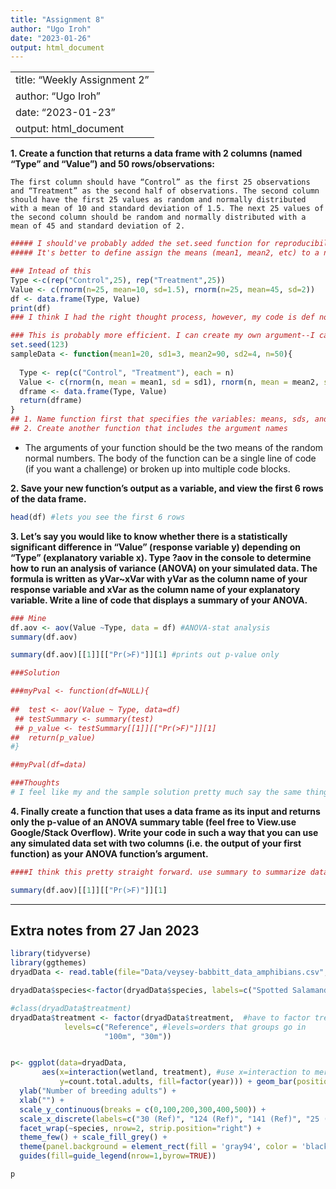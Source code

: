 ```yaml
---
title: "Assignment 8"
author: "Ugo Iroh"
date: "2023-01-26"
output: html_document
---
```


---
title: "Weekly Assignment 2"
author: "Ugo Iroh"
date: "2023-01-23"
output: html_document
---

**1. Create a function that returns a data frame with 2 columns (named “Type” and “Value”) and 50 rows/observations:**

`The first column should have “Control” as the first 25 observations and “Treatment” as the second half of observations. The second column should have the first 25 values as random and normally distributed with a mean of 10 and standard deviation of 1.5. The next 25 values of the second column should be random and normally distributed with a mean of 45 and standard deviation of 2.`  

```r
##### I should've probably added the set.seed function for reproducibility
##### It's better to define assign the means (mean1, mean2, etc) to a number, then put the means within the function so that I don"t have to keep changing my function every time I want to run the function with different numbers.

### Intead of this
Type <-c(rep("Control",25), rep("Treatment",25)) 
Value <- c(rnorm(n=25, mean=10, sd=1.5), rnorm(n=25, mean=45, sd=2))
df <- data.frame(Type, Value)
print(df)
### I think I had the right thought process, however, my code is def not efficient. If I wanted to reproduce these results I probably couldn't because it was be a hassle having to change the function from the beginning. 

### This is probably more efficient. I can create my own argument--I can just rerun calling the function name. 
set.seed(123)
sampleData <- function(mean1=20, sd1=3, mean2=90, sd2=4, n=50){
  
  Type <- rep(c("Control", "Treatment"), each = n)
  Value <- c(rnorm(n, mean = mean1, sd = sd1), rnorm(n, mean = mean2, sd = sd2))
  dframe <- data.frame(Type, Value)
  return(dframe)
}
## 1. Name function first that specifies the variables: means, sds, and n
## 2. Create another function that includes the argument names 

```


  * The arguments of your function should be the two means of the random normal numbers. The body of the function can be a single line of code (if you want a challenge) or broken up into multiple code blocks.
  
**2. Save your new function’s output as a variable, and view the first 6 rows of the data frame.**
```r
head(df) #lets you see the first 6 rows
```

**3. Let’s say you would like to know whether there is a statistically significant difference in “Value” (response variable y) depending on “Type” (explanatory variable x). Type ?aov in the console to determine how to run an analysis of variance (ANOVA) on your simulated data. The formula is written as yVar~xVar with yVar as the column name of your response variable and xVar as the column name of your explanatory variable. Write a line of code that displays a summary of your ANOVA.**

```r
### Mine
df.aov <- aov(Value ~Type, data = df) #ANOVA-stat analysis
summary(df.aov)

summary(df.aov)[[1]][["Pr(>F)"]][1] #prints out p-value only

###Solution

###myPval <- function(df=NULL){
  
##  test <- aov(Value ~ Type, data=df)
 ## testSummary <- summary(test)
 ## p_value <- testSummary[[1]][["Pr(>F)"]][1]
##  return(p_value)
#}

##myPval(df=data)

###Thoughts
# I feel like my and the sample solution pretty much say the same thing.
```


**4. Finally create a function that uses a data frame as its input and returns only the p-value of an ANOVA summary table (feel free to View.use Google/Stack Overflow). Write your code in such a way that you can use any simulated data set with two columns (i.e. the output of your first function) as your ANOVA function’s argument.**

```r
####I think this pretty straight forward. use summary to summarize data frame

summary(df.aov)[[1]][["Pr(>F)"]][1]

```

----------------------------------
## Extra notes from 27 Jan 2023

```r
library(tidyverse)
library(ggthemes)
dryadData <- read.table(file="Data/veysey-babbitt_data_amphibians.csv", header=T, sep=',')

dryadData$species<-factor(dryadData$species, labels=c("Spotted Salamander", "Wood Frog")) #creating 'labels' to use for the plot. use factor function so that R can recognize that the species are DIFFERENT 

#class(dryadData$treatment)
dryadData$treatment <- factor(dryadData$treatment,  #have to factor treatment and give it levels
            levels=c("Reference", #levels=orders that groups go in
                     "100m", "30m"))


p<- ggplot(data=dryadData, 
       aes(x=interaction(wetland, treatment), #use x=interaction to merge both wetland and treatment
           y=count.total.adults, fill=factor(year))) + geom_bar(position="dodge", stat="identity", color="black") +
  ylab("Number of breeding adults") +
  xlab("") +
  scale_y_continuous(breaks = c(0,100,200,300,400,500)) +
  scale_x_discrete(labels=c("30 (Ref)", "124 (Ref)", "141 (Ref)", "25 (100m)","39 (100m)","55 (100m)","129 (100m)", "7 (30m)","19 (30m)","20 (30m)","59 (30m)")) +
  facet_wrap(~species, nrow=2, strip.position="right") +
  theme_few() + scale_fill_grey() + 
  theme(panel.background = element_rect(fill = 'gray94', color = 'black'), legend.position="top",  legend.title= element_blank(), axis.title.y = element_text(size=12, face="bold", colour = "black"), strip.text.y = element_text(size = 10, face="bold", colour = "black")) + 
  guides(fill=guide_legend(nrow=1,byrow=TRUE)) 

p

```

